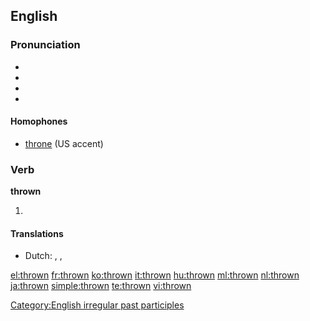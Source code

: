 ==English==

===Pronunciation===
* {{IPA|/θrəʊn/}}
* {{audio|en-gb-thrown.ogg|Audio (PR)}}
* {{audio|en-us-thrown.ogg|Audio (US)}}
* {{rhymes|əʊn}}

====Homophones====
* [[throne]] (US accent)

===Verb===
'''thrown'''

# {{past participle of|[[throw]]}}

====Translations====
* Dutch: {{t+|nl|geworpen}}, {{t+|nl|gegooid}}, {{t-|nl|gesmeten}}

[[Category:English irregular past participles]]

[[el:thrown]]
[[fr:thrown]]
[[ko:thrown]]
[[it:thrown]]
[[hu:thrown]]
[[ml:thrown]]
[[nl:thrown]]
[[ja:thrown]]
[[simple:thrown]]
[[te:thrown]]
[[vi:thrown]]